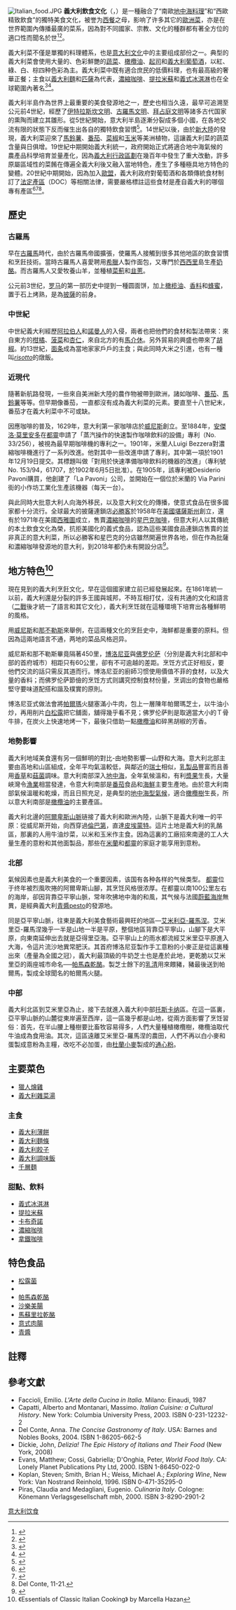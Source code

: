 {{Italian cuisine}}
[[File:Italian_food.JPG|thumb]]
'''義大利飲食文化'''（{{lang-it|Cucina italiana}}，{{lang-en|Italian Cuisine}}）是一種融合了“南歐[[地中海料理|地中海料理]]”和“西歐精致飲食”的獨特美食文化，被誉为[[西餐|西餐]]之母，影响了许多其它的[[歐洲菜|歐洲菜]]，亦是在世界範圍內傳播最廣的菜系，因為對不同國家、宗教、文化的種群都有著全方位的適口性而聞名於世<ref>{{cite web |last=Freeman |first=Nancy |url=http://www.sallybernstein.com/food/cuisines/us/ |title=American Food, Cuisine |publisher=Sallybernstein.com |date=2007-03-02 |accessdate=2010-04-24 |archive-date=2010-04-18 |archive-url=https://web.archive.org/web/20100418064119/http://sallybernstein.com/food/cuisines/us/ |dead-url=no }}</ref><ref>{{cite web |url=http://www.cooking-advices.com/in/77 |title=Cooking World » The most popular cuisines of the world (Part 1) |publisher=Cooking-advices.com |date=2007-06-25 |accessdate=2010-04-24 |deadurl=yes |archiveurl=https://web.archive.org/web/20090726112801/http://www.cooking-advices.com/in/77 |archivedate=2009-07-26 }}</ref>。

義大利菜不僅是單獨的料理體系，也是[[意大利文化|意大利文化]]中的主要组成部份之一。典型的義大利菜會使用大量的、色彩鮮艷的[[蔬菜|蔬菜]]、[[橄欖油|橄欖油]]、[[起司|起司]]和[[義大利葡萄酒|義大利葡萄酒]]，以紅、綠、白、棕四种色彩為主。義大利菜中既有適合庶民的低價料理，也有最高級的奢華正餐；主食以[[義大利麵|義大利麵]]和[[匹薩|匹薩]]為代表，[[濃縮咖啡|濃縮咖啡]]、[[提拉米蘇|提拉米蘇]]和[[義式冰淇淋|義式冰淇淋]]也在全球範圍內著名<ref>{{cite web |url=http://www.indigoguide.com/italy/food.htm |title=Italian Food - Italy's Regional Dishes & Cuisine |publisher=Indigoguide.com |date= |accessdate=2010-04-24 |deadurl=yes |archiveurl=https://web.archive.org/web/20110102020059/http://www.indigoguide.com/italy/food.htm |archivedate=2011-01-02 }}</ref><ref>{{cite web |url=http://www.rusticocooking.com/regions.htm |title=Regional Italian Cuisine |publisher=Rusticocooking.com |date= |accessdate=2010-04-24 |archive-date=2010-04-10 |archive-url=https://web.archive.org/web/20100410072851/http://www.rusticocooking.com/regions.htm |dead-url=no }}</ref>。

義大利半島作為世界上最重要的美食發源地之一，歷史也相当久遠，最早可追溯至公元前4世紀，經歷了[[伊特拉斯坎文明|伊特拉斯坎文明]]、[[古羅馬文明|古羅馬文明]]、[[拜占庭文明|拜占庭文明]]等諸多古代国家的熏陶而建立其雛形。從5世紀開始，意大利半島逐漸分裂成多個小國，在各地交流有限的狀態下反而催生出各自的獨特飲食習慣<ref>{{cite web |url=http://www.inmamaskitchen.com/ITALIAN_COOKING/rome_Lazio/Rome_LAZIO.html |title=Italian Cooking: History of Food and Cooking in Rome and Lazio Region, Papal Influence, Jewish Influence, The Essence of Roman Italian Cooking |publisher=Inmamaskitchen.com |date= |accessdate=2010-04-24 |deadurl=yes |archiveurl=https://web.archive.org/web/20100410100532/http://inmamaskitchen.com/ITALIAN_COOKING/rome_Lazio/Rome_LAZIO.html |archivedate=2010-04-10 }}</ref>。14世紀以後，由於[[新大陸|新大陸]]的發現，義大利菜迎來了[[馬鈴薯|馬鈴薯]]、[[番茄|番茄]]、[[菜椒|菜椒]]和[[玉米|玉米]]等美洲植物，這讓義大利菜的蔬菜含量與日俱增。19世紀中期開始義大利統一，政府開始正式將適合地中海氣候的農產品科學培育並量產化，因為[[義大利行政區劃|義大利行政區劃]]在幾百年中發生了重大改動，許多原屬區域性的菜餚在傳遍全義大利後又融入當地特色，產生了多種極具地方特色的變體。20世紀中期開始，因為加入[[歐盟|歐盟]]，義大利政府對葡萄酒和各類傳統食材制訂了[[法定產區_(義大利葡萄酒)|法定產區]]（DOC）等相關法律，需要嚴格標註這些食材是產自義大利的哪個專有產區<ref>{{cite web |author=Related Articles |url=http://www.britannica.com/EBchecked/topic/718430/Italian-cuisine |title=Italian cuisine - Britannica Online Encyclopedia |publisher=Britannica.com |date=2009-01-02 |accessdate=2010-04-24 |archive-date=2010-07-16 |archive-url=https://web.archive.org/web/20100716014306/http://www.britannica.com/EBchecked/topic/718430/Italian-cuisine |dead-url=no }}</ref><ref>{{cite web |url=http://www.epicurean.com/articles/making-of-italian-food.html |title=The Making of Italian Food...From the Beginning |publisher=Epicurean.com |date= |accessdate=2010-04-24 |archive-date=2010-03-27 |archive-url=https://web.archive.org/web/20100327080045/http://www.epicurean.com/articles/making-of-italian-food.html |dead-url=no }}</ref><ref>Del Conte, 11-21.</ref>。

== 歷史 ==
=== 古羅馬 ===
{{main|古羅馬飲食文化}}
早在[[古羅馬|古羅馬]]時代，由於古羅馬帝國擴張，使羅馬人接觸到很多其他地區的飲食習慣和烹飪技術。當時古羅馬人喜愛聘用[[希臘|希臘]]人製作面包，又專門於[[西西里|西西里]]島生產[[奶酪|奶酪]]。而古羅馬人又愛牧養山羊，並種植[[菜薊|菜薊]]和[[韭蔥|韭蔥]]。

公元前3世纪，[[古罗马|罗马]]的第一部历史中提到一種圆面饼，加上[[橄榄油|橄榄油]]、[[香料|香料]]和[[蜂蜜|蜂蜜]]，置于石上烤熟，是為[[披薩|披薩]]的前身。

=== 中世紀 ===
{{main|中世紀飲食文化}}
中世紀義大利經歷[[阿拉伯人|阿拉伯人]]和[[諾曼人|諾曼人]]的入侵，兩者也把他們的食材和製法帶來：來自東方的[[柑橘|柑橘]]、[[菠菜|菠菜]]和[[杏仁|杏仁]]，來自北方的有[[馬介休|馬介休]]。另外貿易的興盛也帶來了[[胡椒|胡椒]]。約13世紀，[[面条|面条]]成為當地家家戶戶的主食；與此同時大米之引進，也有一種叫[[義大利燉飯|''risotto'']]的燉飯。

=== 近現代 ===
隨著新航路發現，一些來自美洲新大陸的農作物被帶到歐洲，諸如咖啡、[[番茄|番茄]]、[[馬鈴薯|馬鈴薯]]等等。但早期像番茄，一直都沒有成為義大利菜的元素。要直至十八世紀末，番茄才在義大利菜中不可或缺。

因應咖啡的普及，1629年，意大利第一家咖啡店於[[威尼斯|威尼斯]]創立。至1884年，[[安傑洛·莫里安多|安傑洛·莫里安多]]在[[都靈|都靈]]申請了「蒸汽操作的快速製作咖啡飲料的設備」專利（No. 33/256），被視為最早期咖啡機的專利之一。1901年，米蘭人Luigi Bezzera對濃縮咖啡機進行了一系列改進。他對其中一些改進申請了專利，其中第一項於1901年12月19日提交。其標題叫做「對用於快速準備咖啡飲料的機器的改進」（專利號 No. 153/94，61707，於1902年6月5日批准）。在1905年，該專利被Desiderio Pavoni購買，他創建了「La Pavoni」公司，並開始在一個位於米蘭的 Via Parini 街的小作坊工業化生產該機器（每天一台）。

與此同時大批意大利人向海外移民，以及意大利文化的傳播，使意式食品在很多國家都十分流行。全球最大的披薩連鎖店[[必勝客|必勝客]]於1958年在[[美國|美國]][[堪薩斯州|堪薩斯州]]創立，還有於1971年在美國[[西雅圖|西雅圖]]成立，售賣[[濃縮咖啡|濃縮咖啡]]的[[星巴克咖啡|星巴克咖啡]]，但意大利人以其傳統的本土飲食文化為榮，抗拒美國化的義式食品，認為這些美國食品連鎖店售賣的並非真正的意大利菜，所以必勝客和星巴克的分店雖然開遍世界各地，但在作為批薩和濃縮咖啡發源地的意大利，到2018年都仍未有開設分店<ref>{{cite news|title=还在吃必胜客？据说那是假披萨！|url=http://finance.ifeng.com/a/20170902/15638278_0.shtml|publisher=鳳凰財經|date=2017-09-02|accessdate=2018-04-08|archive-date=2018-04-08|archive-url=https://web.archive.org/web/20180408141342/http://finance.ifeng.com/a/20170902/15638278_0.shtml|dead-url=no}}</ref>。

== 地方特色<ref>《Essentials of Classic Italian Cooking》 by Marcella Hazan</ref> ==
現在見到的義大利烹飪文化，早在這個國家建立前已經發展起來。在1861年統一以前，義大利還是分裂的許多王國與城邦，不時互相打仗，沒有共通的文化和語言（[[二戰|二戰]]後才統一了語言和其它文化），義大利烹饪就在這種環境下培育出各種鮮明的風格。
 
用[[威尼斯|威尼斯]]和[[那不勒斯|那不勒斯]]來舉例，在這兩種文化的烹飪史中，海鮮都是重要的原料。但因為這兩地語言不通，两地的菜品风格迥异。

威尼斯和那不勒斯畢竟隔著450里，[[博洛尼亚|博洛尼亚]]與[[佛罗伦萨|佛罗伦萨]]（分別是義大利北部和中部的首府城市）相距只有60公里，卻有不可逾越的差距。烹饪方式正好相反，要他們交流的話只需反其道而行。博洛尼亚的廚師习惯使用價值不菲的食材，以及大量的香料；而佛罗伦萨節儉的烹饪方式则講究控制食材份量，烹调出的食物也嚴格堅守要味道配搭和諧及樸實的原則。
 
博洛尼亚式做法會將[[帕爾瑪|帕爾瑪]]火腿塞滿小牛肉，包上一層陳年帕爾瑪芝士，以牛油小炒，再用削片[[白松露|白松露]]把它舖面，舖得幾乎看不見；佛罗伦萨則是取適當大小的Ｔ骨牛排，在炭火上快速地烤一下，最後只借助一點[[橄欖油|橄欖油]]和碎黑胡椒的芳香。

===地勢影響===
義大利地域美食還有另一個鮮明的對比-由地勢影響—山野和大海。意大利北部主要由高地和山區組成，全年平均氣溫較低，與鄰近的[[瑞士|瑞士]]相似，[[乳製品|乳製品]]豐富而且善用[[香草|香草]]和[[菌類|菇菌]]調味。意大利南部深入[[地中海|地中海]]，全年氣候溫和，有利[[漿果|漿果]]生長，大量峽灣令[[漁業|漁業]]相當發達，令意大利南部是[[番茄|番茄]]食品和[[海鮮|海鮮]]主要生產地。由於意大利南部氣候溫暖和乾燥，而且日照充足，是典型的[[地中海型氣候|地中海型氣候]]，適合[[橄欖樹|橄欖樹]]生長，所以意大利南部是[[橄欖油|橄欖油]]的主要產區。
 
義大利北邊的[[阿爾卑斯山脈|阿爾卑斯山脈]]链接了義大利和歐洲內陸，山脈下是義大利唯一的平原：從威尼斯开始，向西穿過[[倫巴第|倫巴第]]，直達[[皮埃蒙特|皮埃蒙特]]。這片土地是義大利的乳酪區，那裏的人用牛油炒菜，以米和玉米作主食。因為這裏的工廠招來南邊的工人大量生產的意粉和其他面製品，那些在[[米蘭|米蘭]]和[[都靈|都靈]]的家庭才能享用到意粉。

===北部===
氣候因素也是義大利美食的一个重要因素，该国有各种各样的气候类型。 [[都靈|都靈]]位于终年被烈風吹捲的阿爾卑斯山腳，其烹饪风格很浓厚。在都靈以南100公里左右的海岸，卻因背靠亞平寧山脈，常年吹拂地中海的和風，其气候与法國[[蔚藍海岸|蔚藍海岸]]無異，是經典義大利[[青醬|青醬]]pesto的發源地。

同是亞平寧山脈，往東是義大利美食藝術最興旺的地區—[[艾米利亞-羅馬涅|艾米利亞-羅馬涅]]。艾米里亞-羅馬涅幾乎一半是山地一半是平原，整個地區背靠亞平寧山，山腳下是大平原，向東南延伸出去就是亞得里亞海。亞平寧山上的雨水都流經艾米里亞平原進入大海，令這片流沙地異常肥沃。其首府博洛尼亚製作手工意粉的小麥正是從這裏種出來（產量為全國之冠），義大利最頂級的牛奶芝士也是產於此地，更乾脆以艾米里亞的兩座城市命名──[[帕馬森乾酪|帕馬森乾酪]]。製芝士餘下的[[乳清|乳清]]用來餵豬，豬最後送到帕爾馬，製成全球聞名的帕爾馬火腿。

===中部===
義大利北區到艾米里亞為止，接下去就進入義大利中部[[托斯卡纳|托斯卡纳]]區。在這一區裏，亞平寧山脈的山麓從東岸遍至西岸，這一區幾乎都是山地，從兩方面影響了烹饪習俗：首先，在半山腰上種樹要比畜牧容易得多，人們大量種植橄欖樹，橄欖油取代牛油成為食用油。其次，這區遠離艾米里亞-羅馬涅的農田，人們不再以白小麥和蛋製成意粉為主糧，改吃不必加蛋，由[[杜蘭小麥|杜蘭小麥]]製成的[[通心粉|通心粉]]。

== 主要菜色 ==
* [[獵人燴雞|獵人燴雞]]
* [[義大利雜菜湯|義大利雜菜湯]]

=== 主食 ===
* [[義大利薄餅|義大利薄餅]]
* [[義大利麵條|義大利麵條]]
* [[義大利餃子|義大利餃子]]
* [[義大利調味飯|義大利調味飯]]
* [[千層麵|千層麵]]

=== 甜點、飲料 ===
* [[義式冰淇淋|義式冰淇淋]]
* [[提拉米蘇|提拉米蘇]]
* [[卡布奇諾|卡布奇諾]]
* [[濃縮咖啡|濃縮咖啡]]
* [[拿鐵咖啡|拿鐵咖啡]]

== 特色食品 ==
* [[松露菌|松露菌]]
* {{le|帕爾馬火腿|Prosciutto}}
* [[帕馬森乾酪|帕馬森乾酪]]
* [[沙樂美腸|沙樂美腸]]
* [[馬蘇里拉乾酪|馬蘇里拉乾酪]]
* [[意式肉腸|意式肉腸]]
* [[青醬|青醬]]

== 註釋 ==
{{reflist}}

== 參考文獻 ==
* Faccioli, Emilio. ''L'Arte della Cucina in Italia''. Milano: Einaudi, 1987 {{it icon}}
* Capatti, Alberto and Montanari, Massimo. ''Italian Cuisine: a Cultural History''. New York: Columbia University Press, 2003. ISBN 0-231-12232-2
* Del Conte, Anna. ''The Concise Gastronomy of Italy''. USA: Barnes and Nobles Books, 2004. ISBN 1-86205-662-5
* Dickie, John, ''Delizia! The Epic History of Italians and Their Food'' (New York, 2008)
* Evans, Matthew; Cossi, Gabriella; D'Onghia, Peter, ''World Food Italy''. CA: Lonely Planet Publications Pty Ltd, 2000. ISBN 1-86450-022-0
* Koplan, Steven; Smith, Brian H.; Weiss, Michael A.; ''Exploring Wine'', New York: Van Nostrand Reinhold, 1996. ISBN 0-471-35295-0
* Piras, Claudia and Medagliani, Eugenio. ''Culinaria Italy''. Cologne: Könemann Verlagsgesellschaft mbh, 2000. ISBN 3-8290-2901-2

{{歐洲題目|飲食文化}}

{{Authority control}}
[[Category:意大利饮食|]]